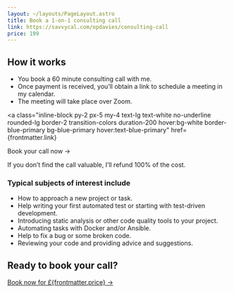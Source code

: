```yaml
---
layout: ~/layouts/PageLayout.astro
title: Book a 1-on-1 consulting call
link: https://savvycal.com/opdavies/consulting-call
price: 199
---
```


## How it works

- You book a 60 minute consulting call with me.
- Once payment is received, you’ll obtain a link to schedule a meeting in my calendar.
- The meeting will take place over Zoom.

<a
  class="inline-block py-2 px-5 my-4 text-lg text-white no-underline rounded-lg border-2 transition-colors duration-200 hover:bg-white border-blue-primary bg-blue-primary hover:text-blue-primary"
  href={frontmatter.link}
>
  Book your call now &rarr;
</a>

If you don’t find the call valuable, I’ll refund 100% of the cost.

### Typical subjects of interest include

- How to approach a new project or task.
- Help writing your first automated test or starting with test-driven development.
- Introducing static analysis or other code quality tools to your project.
- Automating tasks with Docker and/or Ansible.
- Help to fix a bug or some broken code.
- Reviewing your code and providing advice and suggestions.

<aside class="p-6 my-8 border border-gray-300 dark:bg-gray-800 dark:border-gray-700" markdown="1">
<h2 class="mt-0">Ready to book your call?</h2>

<a class="inline-block py-2 px-5 mt-4 text-lg text-white no-underline rounded-lg border-2 transition-colors duration-200 hover:bg-white border-blue-primary bg-blue-primary hover:text-blue-primary" href={frontmatter.link}>Book now for £{frontmatter.price} &rarr;</a>
</aside>

